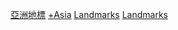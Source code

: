 {{Container category}}

[[Category:亞洲地標|]]
[[Category:各國地標|+Asia]]
[[Category:亞洲各國地理|Landmarks]]
[[Category:亞洲各國旅遊景點|Landmarks]]